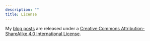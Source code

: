 ```yaml
---
description: ""
title: License
---
```


My [blog posts](/posts/) are released under a [Creative Commons Attribution-ShareAlike 4.0 International License](http://creativecommons.org/licenses/by-sa/4.0/).

<center>
<i class="fab fa-creative-commons fa-2x"></i><i class="fab fa-creative-commons-by fa-2x"></i><i class="fab fa-creative-commons-sa fa-2x"></i>
</center>
